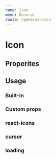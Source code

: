 ```yaml
---
name: Icon
menu: General
route: /general/icon
---
```



# Icon

## Properites

<PropsTable of={Icon} />

## Usage

### Built-in

<Playground>
  <Icon mx={2} type="line" />
  <Icon mx={2} type="messenger" />
  <Icon mx={2} type="understood" />
  <Icon mx={2} type="kurator" />
  <Icon mx={2} type="touch" />
  <Icon mx={2} type="analytics" />
  <Icon mx={2} type="tags" />
  <Icon mx={2} type="settings" />
</Playground>


### Custom props

<Playground>
  <Icon mx={2} fill="#00c300" type="line" />
  <Icon mx={2} fill="#0084ff" type="messenger" />
  <Icon mx={2} fill="primaryLight" size={32} type="understood" />
  <Icon mx={2} fill="primaryLight" size={32} type="kurator" />
  <Icon mx={2} fill="primaryLight" size={32} type="touch" />
  <Icon mx={2} fill="primaryLight" size={32} type="analytics" />
  <Icon mx={2} fill="primaryLight" size={32} type="tags" />
  <Icon mx={2} fill="primaryLight" size={32} type="settings" />
  <Icon mx={2} fill="secondary" size={48} type={MdEdit} />
  <Icon mx={2} fill="secondary" size={48} type={MdComment} />
  <Icon mx={2} fill="secondary" size={48} type={MdInput} />
  <Icon mx={2} fill="secondary" size={48} type={TiFlowChildren} />
</Playground>

### react-icons

<Playground>
  <Icon mx={2} type={MdEdit} />
  <Icon mx={2} type={MdComment} />
  <Icon mx={2} type={MdInput} />
  <Icon mx={2} type={TiFlowChildren} />
</Playground>

### cursor

<Playground>
  <Icon mx={2} type={MdEdit} />
  <Icon
    mx={2}
    cursor="pointer"
    type={MdComment}
  />
  <Icon
    mx={2}
    cursor="grab"
    type={MdInput}
  />
  <Icon
    mx={2}
    cursor="help"
    type={TiFlowChildren}
  />
</Playground>

### loading

<Playground>
  <Icon size="40" type="loading" />
</Playground>
